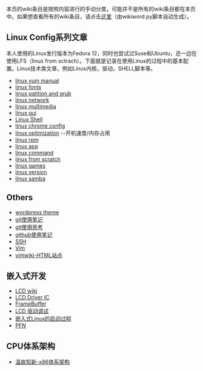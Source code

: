 本页的wiki条目是按照内容进行的手动分类，可能并不是所有的wiki条目都在本页中。如果想查看所有的wiki条目，请点击[[wikiword|这里]]（由wikiword.py脚本自动生成）。

== Linux Config系列文章 ==
本人使用的Linux发行版本为Fedora 12，同时也尝试过Suse和Ubuntu，还一边在使用LFS（linux from sctrach）。下面就是记录在使用Linux的过程中的基本配置。Linux技术类文章，例如Linux内核，驱动，SHELL脚本等。
* [[linux yum manual]]
* [[linux fonts]]
* [[linux patition and grub]]
* [[linux network]]
* [[linux multimedia]]
* [[linux gui]]
* [[Linux Shell]]
* [[linux chrome config]]
* [[linux optimization]] --开机速度/内存占用
* [[linux rpm]]
* [[linux app]]
* [[linux command]]
* [[linux from scratch]]
* [[linux games]]
* [[linux version]]
* [[linux samba]]


== Others ==
* [[wordpress theme]]
* [[git使用笔记]]
* [[git使用思考]]
* [[github使用笔记]]
* [[SSH]]
* [[Vim]]
* [[vimwiki-HTML站点]]

== 嵌入式开发 ==
* [[LCD wiki]]
* [[LCD Driver IC]]
* [[FrameBuffer]]
* [[LCD 驱动调试]]
* [[嵌入式Linux的启动过程]]
* [[PFN]]

== CPU体系架构 ==
* [[温故知新-x86体系架构]]
